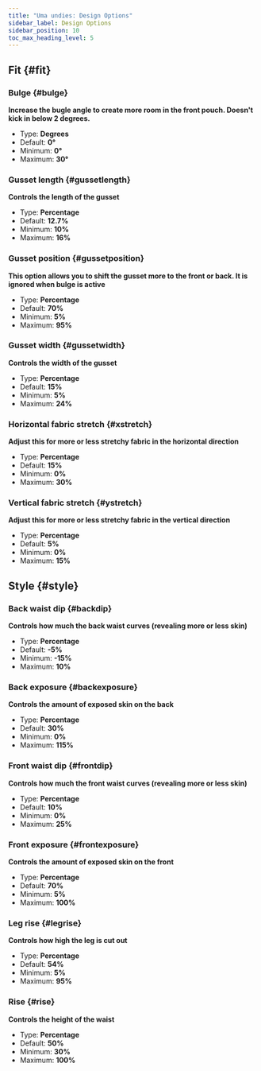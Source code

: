 ```yaml
---
title: "Uma undies: Design Options"
sidebar_label: Design Options
sidebar_position: 10
toc_max_heading_level: 5
---
```



## Fit {#fit}
### Bulge {#bulge}

**Increase the bugle angle to create more room in the front pouch. Doesn't kick in below 2 degrees.**
- Type: **Degrees**
- Default: **0°**
- Minimum: **0°**
- Maximum: **30°**

<Bulge />

### Gusset length {#gussetlength}

**Controls the length of the gusset**
- Type: **Percentage**
- Default: **12.7%**
- Minimum: **10%**
- Maximum: **16%**

<Gussetlength />

### Gusset position {#gussetposition}

**This option allows you to shift the gusset more to the front or back. It is ignored when bulge is active**
- Type: **Percentage**
- Default: **70%**
- Minimum: **5%**
- Maximum: **95%**

<Gussetposition />

### Gusset width {#gussetwidth}

**Controls the width of the gusset**
- Type: **Percentage**
- Default: **15%**
- Minimum: **5%**
- Maximum: **24%**

<Gussetwidth />

### Horizontal fabric stretch {#xstretch}

**Adjust this for more or less stretchy fabric in the horizontal direction**
- Type: **Percentage**
- Default: **15%**
- Minimum: **0%**
- Maximum: **30%**

<Xstretch />

### Vertical fabric stretch {#ystretch}

**Adjust this for more or less stretchy fabric in the vertical direction**
- Type: **Percentage**
- Default: **5%**
- Minimum: **0%**
- Maximum: **15%**

<Ystretch />

## Style {#style}
### Back waist dip {#backdip}

**Controls how much the back waist curves (revealing more or less skin)**
- Type: **Percentage**
- Default: **-5%**
- Minimum: **-15%**
- Maximum: **10%**

<Backdip />

### Back exposure {#backexposure}

**Controls the amount of exposed skin on the back**
- Type: **Percentage**
- Default: **30%**
- Minimum: **0%**
- Maximum: **115%**

<Backexposure />

### Front waist dip {#frontdip}

**Controls how much the front waist curves (revealing more or less skin)**
- Type: **Percentage**
- Default: **10%**
- Minimum: **0%**
- Maximum: **25%**

<Frontdip />

### Front exposure {#frontexposure}

**Controls the amount of exposed skin on the front**
- Type: **Percentage**
- Default: **70%**
- Minimum: **5%**
- Maximum: **100%**

<Frontexposure />

### Leg rise {#legrise}

**Controls how high the leg is cut out**
- Type: **Percentage**
- Default: **54%**
- Minimum: **5%**
- Maximum: **95%**

<Legrise />

### Rise {#rise}

**Controls the height of the waist**
- Type: **Percentage**
- Default: **50%**
- Minimum: **30%**
- Maximum: **100%**

<Rise />
